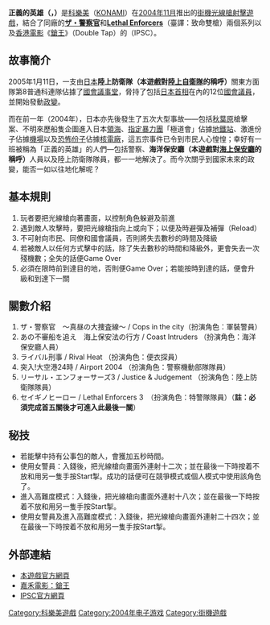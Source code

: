 {{Link style|time=2015-12-11T07:32:33+00:00}}
'''正義的英雄（{{lang-ja|セイギノヒーロー／正義のヒーロー}}，{{lang-en|Lethal Enforcers 3}}）'''是[[科樂美|科樂美]]（[[:ja:KONAMI|KONAMI]]）在[[2004年11月|2004年11月]]推出的[[街機|街機]][[光線槍射擊遊戲|光線槍射擊遊戲]]，結合了同廠的'''[[:ja:ザ・警察官|ザ・警察官]]'''和'''[[:en:Lethal_Enforcers|Lethal Enforcers]]'''（臺譯：致命雙槍）兩個系列以及[[香港電影|香港電影]]《[[鎗王|鎗王]]》（Double Tap）的{{Link-en|實戰射擊|International Practical Shooting Confederation}}（IPSC）。

== 故事簡介 ==
2005年1月11日，一支由[[日本|日本]]'''陸上防衛隊（本遊戲對[[陸上自衛隊|陸上自衛隊]]的稱呼）'''關東方面隊第8普通科連隊佔據了[[國會議事堂_(日本)|國會議事堂]]，脅持了包括[[日本首相|日本首相]]在內的12位[[國會議員|國會議員]]，並開始發動[[政變|政變]]。

而在前一年（2004年），日本亦先後發生了五次大型事故——包括[[秋葉原|秋葉原]]槍擊案、不明來歷船隻企圖進入日本[[領海|領海]]、[[指定暴力團|指定暴力團]]「極道會」佔據[[地鐵站|地鐵站]]、激進份子佔據[[機場|機場]]以及[[恐怖份子|恐怖份子]]佔據[[核電廠|核電廠]]，這五宗事件已令到市民人心惶惶；幸好有一班被稱為「正義的英雄」的人們—包括警察、'''海洋保安廳（本遊戲對[[海上保安廳|海上保安廳]]的稱呼）'''人員以及陸上防衛隊隊員，都一一地解決了。而今次關乎到國家未來的政變，能否一如以往地化解呢？

== 基本規則 ==
# 玩者要把光線槍向著畫面，以控制角色躲避及前進
# 遇到敵人攻擊時，要把光線槍指向上或向下；以便及時避彈及補彈（Reload）
# 不可射向市民、同僚和國會議員，否則將失去數秒的時間及降級
# 若被敵人以任何方式擊中的話，除了失去數秒的時間和降級外，更會失去一次殘機數；全失的話便Game Over
# 必須在限時前到達目的地，否則便Game Over；若能按時到達的話，便會升級和到達下一關

== 關數介紹 ==
# ザ・警察官　～真昼の大捜査線～ / Cops in the city（扮演角色：軍裝警員）
# あの不審船を追え　海上保安法の行方 / Coast Intruders （扮演角色：海洋保安廳人員）
# ライバル刑事 / Rival Heat （扮演角色：便衣探員）
# 突入!大空港24時 / Airport 2004 （扮演角色：警察機動部隊隊員）
# リーサル・エンフォーサーズ3 / Justice & Judgement （扮演角色：陸上防衛隊隊員）
# セイギノヒーロー / Lethal Enforcers 3　（扮演角色：特警隊隊員）（'''註：必須完成首五關後才可進入此最後一關'''）

== 秘技 ==
* 若能擊中持有公事包的敵人，會獲加五秒時間。
* 使用女警員：入錢後，把光線槍向畫面外連射十二次；並在最後一下時按着不放和用另一隻手按Start掣。成功的話便可在競爭模式或個人模式中使用該角色了。
* 進入高難度模式：入錢後，把光線槍向畫面外連射十八次；並在最後一下時按着不放和用另一隻手按Start掣。
* 使用女警員及進入高難度模式：入錢後，把光線槍向畫面外連射二十四次；並在最後一下時按着不放和用另一隻手按Start掣。

== 外部連結 ==
* [http://www.konami.jp/am/seigi 本遊戲官方網頁] {{Wayback|url=http://www.konami.jp/am/seigi |date=20121017143420 }}
* [http://www.goldenharvest.com/doubletap 嘉禾電影：鎗王] {{Wayback|url=http://www.goldenharvest.com/doubletap |date=20090528130924 }}
* [http://www.ipsc.org IPSC官方網頁] {{Wayback|url=http://www.ipsc.org/ |date=20200915125415 }}

{{DEFAULTSORT:Seigi no Hero}}
[[Category:科樂美遊戲|Category:科樂美遊戲]]
[[Category:2004年电子游戏|Category:2004年电子游戏]]
[[Category:街機遊戲|Category:街機遊戲]]